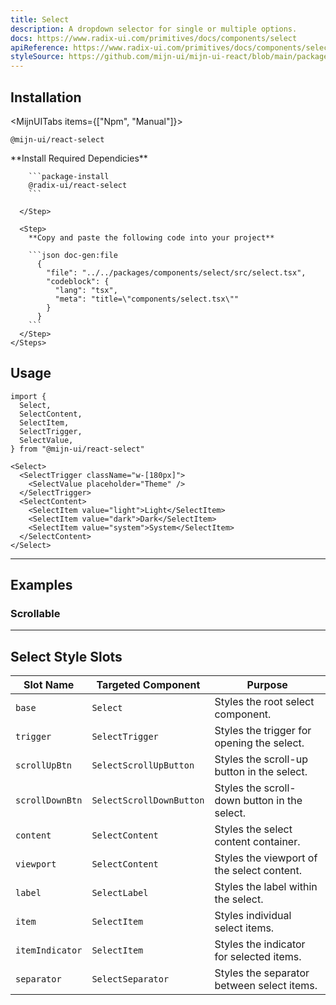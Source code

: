 ```yaml
---
title: Select
description: A dropdown selector for single or multiple options.
docs: https://www.radix-ui.com/primitives/docs/components/select
apiReference: https://www.radix-ui.com/primitives/docs/components/select#api-reference
styleSource: https://github.com/mijn-ui/mijn-ui-react/blob/main/packages/theme/src/components/select.ts
---
```


<ComponentPreview name="select-example" />

## Installation

<MijnUITabs items={["Npm", "Manual"]}>
  <MijnUITabsContent value="Npm">
  ```package-install
  @mijn-ui/react-select
  ```
  </MijnUITabsContent>
  <MijnUITabsContent value="Manual">
    <Steps>
      <Step>
        **Install Required Dependicies**

        ```package-install
        @radix-ui/react-select
        ```

      </Step>

      <Step>
        **Copy and paste the following code into your project**

        ```json doc-gen:file
          {
            "file": "../../packages/components/select/src/select.tsx",
            "codeblock": {
              "lang": "tsx",
              "meta": "title=\"components/select.tsx\""
            }
          }
        ```
      </Step>
    </Steps>

  </MijnUITabsContent>
</MijnUITabs>

## Usage

```tsx
import {
  Select,
  SelectContent,
  SelectItem,
  SelectTrigger,
  SelectValue,
} from "@mijn-ui/react-select"
```

```tsx
<Select>
  <SelectTrigger className="w-[180px]">
    <SelectValue placeholder="Theme" />
  </SelectTrigger>
  <SelectContent>
    <SelectItem value="light">Light</SelectItem>
    <SelectItem value="dark">Dark</SelectItem>
    <SelectItem value="system">System</SelectItem>
  </SelectContent>
</Select>
```

---

## Examples

### Scrollable

<ComponentPreview name="select-scrollable" />

---

## Select Style Slots

| **Slot Name**   | **Targeted Component**   | **Purpose**                                  |
| --------------- | ------------------------ | -------------------------------------------- |
| `base`          | `Select`                 | Styles the root select component.            |
| `trigger`       | `SelectTrigger`          | Styles the trigger for opening the select.   |
| `scrollUpBtn`   | `SelectScrollUpButton`   | Styles the scroll-up button in the select.   |
| `scrollDownBtn` | `SelectScrollDownButton` | Styles the scroll-down button in the select. |
| `content`       | `SelectContent`          | Styles the select content container.         |
| `viewport`      | `SelectContent`          | Styles the viewport of the select content.   |
| `label`         | `SelectLabel`            | Styles the label within the select.          |
| `item`          | `SelectItem`             | Styles individual select items.              |
| `itemIndicator` | `SelectItem`             | Styles the indicator for selected items.     |
| `separator`     | `SelectSeparator`        | Styles the separator between select items.   |

